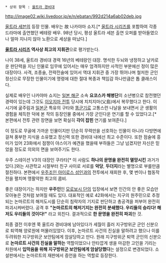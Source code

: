  * 상위 항목 : [[울트라 경비대]]

http://image02.wiki.livedoor.jp/e/n/ebatan/992d214a6ab02deb.jpg

[[울트라 세븐]]의 등장 인물. 배우는 故 나카야마 쇼지.[* [[울트라 시리즈]]를 포함하여 각종 드라마에 출연했던 베테랑 배우. 98년 당시, 평성 울트라 세븐 출연 오퍼를 받아들였으나 얼마 지나지 않아 노환으로 세상을 떠났다.]

'''[[울트라 시리즈]] 역사상 최고의 지휘관'''으로 평가받는다.

나이 38세, 울트라 경비대 경력 16년의 베테랑인 대장. 명석한 두뇌와 냉정하고 날카로운 판단력을 지닌 인물로 임무에 있어서는 매우 엄격하지만 사적인 부분에선 정이 많은 대장이다. 사격, 조종술, 전략전술에 있어서 역대 지휘관 중 가장 뛰어나며 철저한 군인 정신으로 무장한 인물이기에 명령에 대한 절대 복종과 책임감 하나만큼은 톱 클래스이다.

실제로 배우인 나카야마 쇼지는 [[일본 해군]] 소속 '''요코스카 해병단'''의 소년병으로 참전했던 경력이 있는데 그것도 [[이오지마 전투]] 당시에 치치지마(父島)에서 복무했다고 한다. 이 시기에 굶주림과 [[일본군]] 특유의 구타와 [[똥군기]]로 고통스런 나날을 보내면서 군 생활의 경험을 체득한 덕에 본 작의 등장인물 중에서 가장 군인다운 연기를 할 수 있었다고.[* 본편에서 전투 관련 장면을 보면 확실히 '''각이 잡힌''' 연기를 보여준다.]

이 정도로 무골에 가까운 인물이지만 단순히 무력만을 선호하는 인물이 아니라 다방면에 걸쳐 풍부한 지식을 소유했고 정신력 또한 경비대 내에선 최고 수준이다. 또한 점술에 흥미가 있어 23화에서 점쟁이 야스이가 예견을 했을때 부하들은 그냥 넘겼지만 자신은 믿었을 정도로 의외의 면을 보여주기도 한다. 

우주 스테이션 V3의 대장인 쿠라타[* 이 사람도 '''하나의 문명을 완전히 멸망시킨''' 과거가 있다.]와는 사관학교 시절부터 친구 사이로 서로를 '''악당''', '''두더지'''라는 별명으로 부를만큼 절친하다. 본편에서 [[우주조인 아이로스 성인]]과의 전투에서 재회한 후, 몇 번이나 협동작전을 펼치며 맹활약한 최고의 콤비.

좋은 대장이기는 하지만 '''우주인'''인 [[모로보시 단]]의 입장에서 보면 인간의 안 좋은 모습만 모아놓은 것처럼 보여질 때도 있다. 대표적인 예로 42화에서는 지구의 원주민으로 추정되는 논마르트의 해저도시를 단순히 침략자의 기지로 판단하고 총공격을 퍼부어 완전히 파괴시켜버렸다. 공격 후 '''"논마르트의 해저기지는 완전히 분쇄했다. 우리들의 승리다! 해저도 우리들의 것이다!"''' 라고 외친다. 결과적으로 '''한 문명을 완전히 파괴'''한 것.

최종 결전 이후엔 쭉 울트라 경비대에 남아있다가 세월이 흘러 지구방위군 군인 신분으로 퇴역해 양로원에 머물러있었다. 이후, 논마르트 사건의 진실을 말하려고 했으나 이를 두려워한 지구방위군 보안팀에게 암살당하고 만다. 원래 지구방위군 퇴역 군인의 신분으로 '''논마르트 사건의 진실을 말하는''' 역할이었으나 안타깝게 생을 마감한 고인을 기리는 차원에서 '''입막음을 위해 지구방위군 보안팀에게 암살당했다'''는 설정으로 변경되었다. 소설판에서는 논마르트의 재판에서 증언을 하는 역할로 등장한다.
